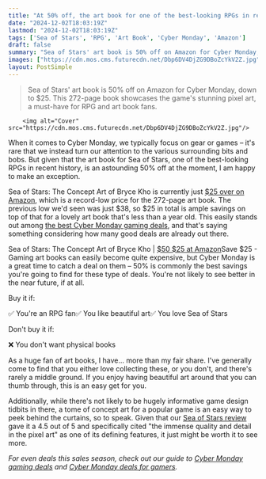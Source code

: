 ```yaml
---
title: "At 50% off, the art book for one of the best-looking RPGs in recent history is too good to miss"
date: "2024-12-02T18:03:19Z"
lastmod: "2024-12-02T18:03:19Z"
tags: ['Sea of Stars', 'RPG', 'Art Book', 'Cyber Monday', 'Amazon']
draft: false
summary: "Sea of Stars' art book is 50% off on Amazon for Cyber Monday, down to $25.  This 272-page book showcases the game's stunning pixel art, a must-have for RPG and art book fans."
images: ["https://cdn.mos.cms.futurecdn.net/Dbp6DV4DjZG9DBoZcYkV2Z.jpg"]
layout: PostSimple
---
```

> Sea of Stars' art book is 50% off on Amazon for Cyber Monday, down to $25.  This 272-page book showcases the game's stunning pixel art, a must-have for RPG and art book fans.


        <img alt="Cover" src="https://cdn.mos.cms.futurecdn.net/Dbp6DV4DjZG9DBoZcYkV2Z.jpg"/>
        
When it comes to Cyber Monday, we typically focus on gear or games – it's rare that we instead turn our attention to the various surrounding bits and bobs. But given that the art book for Sea of Stars, one of the best-looking RPGs in recent history, is an astounding 50% off at the moment, I am happy to make an exception.

Sea of Stars: The Concept Art of Bryce Kho is currently just [$25 over on Amazon](https://target.georiot.com/Proxy.ashx?tsid=8426&GR_URL=https%3A%2F%2Famazon.com%2Fdp%2F1915992044%2F%3Ftag%3Dhawk-future-20%26ascsubtag%3Dgrd-us-7248986109537028911-20), which is a record-low price for the 272-page art book. The previous low we'd seen was just $38, so $25 in total is ample savings on top of that for a lovely art book that's less than a year old. This easily stands out among [the best Cyber Monday gaming deals](https://www.gamesradar.com/cyber-monday-gaming-deals/), and that's saying something considering how many good deals are already out there.

Sea of Stars: The Concept Art of Bryce Kho | [$50 $25 at Amazon](https://target.georiot.com/Proxy.ashx?tsid=8426&GR_URL=https%3A%2F%2Famazon.com%2Fdp%2F1915992044%2F%3Ftag%3Dhawk-future-20%26ascsubtag%3Dgrd-us-2012209385607079901-20)Save $25 - Gaming art books can easily become quite expensive, but Cyber Monday is a great time to catch a deal on them – 50% is commonly the best savings you're going to find for these type of deals. You're not likely to see better in the near future, if at all.

Buy it if: 

✅ You're an RPG fan✅ You like beautiful art✅ You love Sea of Stars

Don't buy it if: 

❌ You don't want physical books



As a huge fan of art books, I have... more than my fair share. I've generally come to find that you either love collecting these, or you don't, and there's rarely a middle ground. If you enjoy having beautiful art around that you can thumb through, this is an easy get for you.

Additionally, while there's not likely to be hugely informative game design tidbits in there, a tome of concept art for a popular game is an easy way to peek behind the curtains, so to speak. Given that our [Sea of Stars review](https://www.gamesradar.com/sea-of-stars-review/) gave it a 4.5 out of 5 and specifically cited "the immense quality and detail in the pixel art" as one of its defining features, it just might be worth it to see more.

*For even deals this sales season, check out our guide to *[<em>Cyber </em>](https://www.gamesradar.com/cyber-monday-gaming-laptop-deals/)[<em>Monday </em>](https://www.gamesradar.com/cyber-monday-gaming-deals/)[<em>gaming deals</em>](https://www.gamesradar.com/cyber-monday-gaming-laptop-deals/)* and *[<em>Cyber Monday deals for gamers</em>](https://www.gamesradar.com/hardware/live/news/best-cyber-monday-deals-for-gamers-2024/)*.*
        
